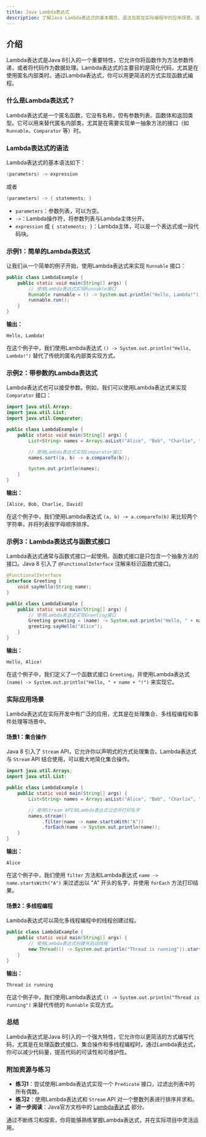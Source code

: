```yaml
---
title: Java Lambda表达式
description: 了解Java Lambda表达式的基本概念、语法及其在实际编程中的应用场景。适合初学者掌握Java高级特性。
---
```


## 介绍

Lambda表达式是Java 8引入的一个重要特性，它允许你将函数作为方法参数传递，或者将代码作为数据处理。Lambda表达式的主要目的是简化代码，尤其是在使用匿名内部类时。通过Lambda表达式，你可以用更简洁的方式实现函数式编程。

### 什么是Lambda表达式？

Lambda表达式是一个匿名函数，它没有名称，但有参数列表、函数体和返回类型。它可以用来替代匿名内部类，尤其是在需要实现单一抽象方法的接口（如 `Runnable`、`Comparator` 等）时。

### Lambda表达式的语法

Lambda表达式的基本语法如下：

```java
(parameters) -> expression
```

或者

```java
(parameters) -> { statements; }
```

- `parameters`：参数列表，可以为空。
- `->`：Lambda操作符，将参数列表与Lambda主体分开。
- `expression` 或 `{ statements; }`：Lambda主体，可以是一个表达式或一段代码块。

### 示例1：简单的Lambda表达式

让我们从一个简单的例子开始，使用Lambda表达式来实现 `Runnable` 接口：

```java
public class LambdaExample {
    public static void main(String[] args) {
        // 使用Lambda表达式实现Runnable接口
        Runnable runnable = () -> System.out.println("Hello, Lambda!");
        runnable.run();
    }
}
```

**输出：**

```
Hello, Lambda!
```

在这个例子中，我们使用Lambda表达式 `() -> System.out.println("Hello, Lambda!")` 替代了传统的匿名内部类实现方式。

### 示例2：带参数的Lambda表达式

Lambda表达式也可以接受参数。例如，我们可以使用Lambda表达式来实现 `Comparator` 接口：

```java
import java.util.Arrays;
import java.util.List;
import java.util.Comparator;

public class LambdaExample {
    public static void main(String[] args) {
        List<String> names = Arrays.asList("Alice", "Bob", "Charlie", "David");

        // 使用Lambda表达式实现Comparator接口
        names.sort((a, b) -> a.compareTo(b));

        System.out.println(names);
    }
}
```

**输出：**

```
[Alice, Bob, Charlie, David]
```

在这个例子中，我们使用Lambda表达式 `(a, b) -> a.compareTo(b)` 来比较两个字符串，并将列表按字母顺序排序。

### 示例3：Lambda表达式与函数式接口

Lambda表达式通常与函数式接口一起使用。函数式接口是只包含一个抽象方法的接口。Java 8 引入了 `@FunctionalInterface` 注解来标识函数式接口。

```java
@FunctionalInterface
interface Greeting {
    void sayHello(String name);
}

public class LambdaExample {
    public static void main(String[] args) {
        // 使用Lambda表达式实现Greeting接口
        Greeting greeting = (name) -> System.out.println("Hello, " + name + "!");
        greeting.sayHello("Alice");
    }
}
```

**输出：**

```
Hello, Alice!
```

在这个例子中，我们定义了一个函数式接口 `Greeting`，并使用Lambda表达式 `(name) -> System.out.println("Hello, " + name + "!")` 来实现它。

### 实际应用场景

Lambda表达式在实际开发中有广泛的应用，尤其是在处理集合、多线程编程和事件处理等场景中。

#### 场景1：集合操作

Java 8 引入了 `Stream` API，它允许你以声明式的方式处理集合。Lambda表达式与 `Stream` API 结合使用，可以极大地简化集合操作。

```java
import java.util.Arrays;
import java.util.List;

public class LambdaExample {
    public static void main(String[] args) {
        List<String> names = Arrays.asList("Alice", "Bob", "Charlie", "David");

        // 使用Stream API和Lambda表达式过滤并打印名字
        names.stream()
             .filter(name -> name.startsWith("A"))
             .forEach(name -> System.out.println(name));
    }
}
```

**输出：**

```
Alice
```

在这个例子中，我们使用 `filter` 方法和Lambda表达式 `name -> name.startsWith("A")` 来过滤出以 "A" 开头的名字，并使用 `forEach` 方法打印结果。

#### 场景2：多线程编程

Lambda表达式可以简化多线程编程中的线程创建过程。

```java
public class LambdaExample {
    public static void main(String[] args) {
        // 使用Lambda表达式创建并启动线程
        new Thread(() -> System.out.println("Thread is running")).start();
    }
}
```

**输出：**

```
Thread is running
```

在这个例子中，我们使用Lambda表达式 `() -> System.out.println("Thread is running")` 来替代传统的 `Runnable` 实现方式。

### 总结

Lambda表达式是Java 8引入的一个强大特性，它允许你以更简洁的方式编写代码，尤其是在处理函数式接口、集合操作和多线程编程时。通过Lambda表达式，你可以减少代码量，提高代码的可读性和可维护性。

### 附加资源与练习

- **练习1**：尝试使用Lambda表达式实现一个 `Predicate` 接口，过滤出列表中的所有偶数。
- **练习2**：使用Lambda表达式和 `Stream` API 对一个整数列表进行排序并求和。
- **进一步阅读**：Java官方文档中的 [Lambda表达式](https://docs.oracle.com/javase/tutorial/java/javaOO/lambdaexpressions.html) 部分。

通过不断练习和探索，你将能够熟练掌握Lambda表达式，并在实际项目中灵活运用。
